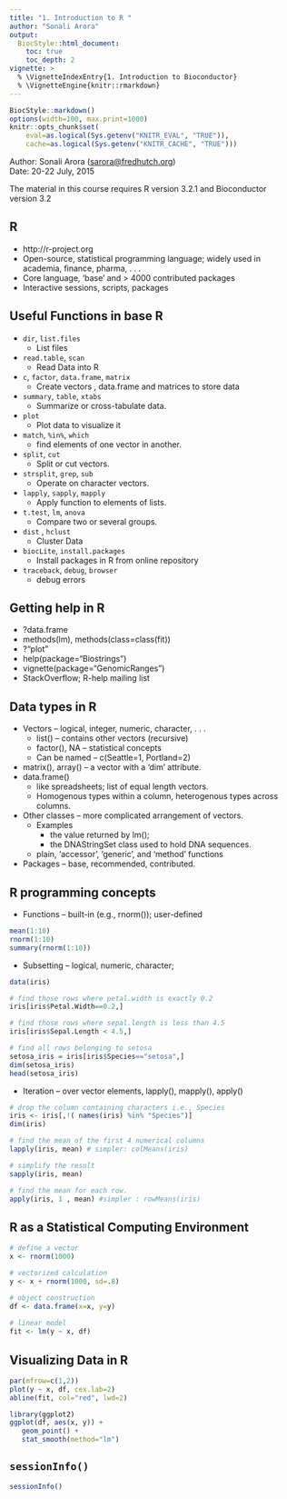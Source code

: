 ```yaml
---
title: "1. Introduction to R "
author: "Sonali Arora"
output:
  BiocStyle::html_document:
    toc: true
    toc_depth: 2
vignette: >
  % \VignetteIndexEntry{1. Introduction to Bioconductor}
  % \VignetteEngine{knitr::rmarkdown}
---
```

```r
BiocStyle::markdown()
options(width=100, max.print=1000)
knitr::opts_chunk$set(
    eval=as.logical(Sys.getenv("KNITR_EVAL", "TRUE")),
    cache=as.logical(Sys.getenv("KNITR_CACHE", "TRUE")))
```

Author: Sonali Arora (<a
  href="mailto:sarora@fredhutch.org">sarora@fredhutch.org</a>)<br/ >
Date: 20-22 July, 2015<br />

The material in this course requires R version 3.2.1 and Bioconductor
version 3.2

## R 

- http://r-project.org
- Open-source, statistical programming language; widely used in academia, finance, pharma, . . .
- Core language, ‘base’ and > 4000 contributed packages
- Interactive sessions, scripts, packages

## Useful Functions in  base R 

- `dir`, `list.files`   
   - List files  
-  `read.table`, `scan`
   - Read Data into R 
- `c`, `factor`, `data.frame`, `matrix`
   - Create vectors , data.frame and matrices to store data
- `summary`, `table`, `xtabs`
   - Summarize or cross-tabulate data.
- `plot`
   -  Plot data to visualize it 
- `match`, `%in%`, `which`
   - find elements of one vector in another.
- `split`, `cut`
   - Split or cut vectors.
- `strsplit`, `grep`, `sub`
   -  Operate on character vectors. 
- `lapply`, `sapply`, `mapply`  
   -  Apply function to elements of lists.
- `t.test`, `lm`, `anova`
   - Compare two or several groups.
- `dist` , `hclust`
   - Cluster Data
- `biocLite`, `install.packages`
   - Install packages in R from online repository
- `traceback`, `debug`, `browser`
   - debug errors 


## Getting help in R 

- ?data.frame  
- methods(lm), methods(class=class(fit))  
- ?"plot<tab>"  
- help(package="Biostrings")  
- vignette(package="GenomicRanges")  
- StackOverflow; R-help mailing list

## Data types in R 

- Vectors 
  – logical, integer, numeric, character, . . .  
  - list() – contains other vectors (recursive)
  - factor(), NA – statistical concepts  
  - Can be named – c(Seattle=1, Portland=2)  
- matrix(), array() – a vector with a ‘dim’ attribute.  
- data.frame()  
   - like spreadsheets; list of equal length vectors.
   - Homogenous types within a column, heterogenous types across columns.  
- Other classes 
  – more complicated arrangement of vectors.
  - Examples  
     - the value returned by lm(); 
     - the DNAStringSet class used to hold DNA sequences.
  - plain, ‘accessor’, ‘generic’, and ‘method’ functions
- Packages 
  – base, recommended, contributed.  

## R programming concepts 

 - Functions – built-in (e.g., rnorm()); user-defined

```r
mean(1:10)
rnorm(1:10)
summary(rnorm(1:10))
```
- Subsetting – logical, numeric, character; 

```r
data(iris) 

# find those rows where petal.width is exactly 0.2
iris[iris$Petal.Width==0.2,]

# find those rows where sepal.length is less than 4.5
iris[iris$Sepal.Length < 4.5,]

# find all rows belonging to setosa
setosa_iris = iris[iris$Species=="setosa",]
dim(setosa_iris)
head(setosa_iris)
```

- Iteration – over vector elements, lapply(), mapply(), apply()

```r
# drop the column containing characters i.e., Species 
iris <- iris[,!( names(iris) %in% "Species")]
dim(iris)

# find the mean of the first 4 numerical columns 
lapply(iris, mean) # simpler: colMeans(iris)

# simplify the result 
sapply(iris, mean)

# find the mean for each row. 
apply(iris, 1 , mean) #simpler : rowMeans(iris)
```

## R as a Statistical Computing Environment 

```r
# define a vector
x <- rnorm(1000) 

# vectorized calculation
y <- x + rnorm(1000, sd=.8) 

# object construction
df <- data.frame(x=x, y=y)
 
# linear model
fit <- lm(y ~ x, df)
```

## Visualizing Data in R 

```r
par(mfrow=c(1,2))
plot(y ~ x, df, cex.lab=2)
abline(fit, col="red", lwd=2)

library(ggplot2)
ggplot(df, aes(x, y)) + 
   geom_point() +
   stat_smooth(method="lm")
```

## `sessionInfo()`

```r
sessionInfo()
```

